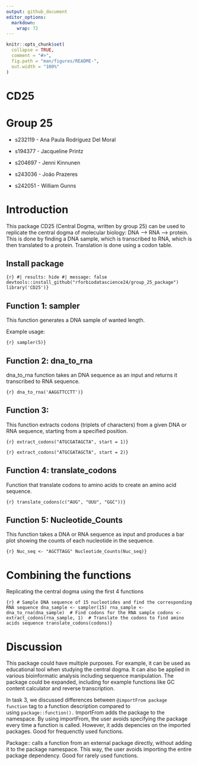 ```yaml
---
output: github_document
editor_options: 
  markdown: 
    wrap: 72
---
```


<!-- README.md is generated from README.Rmd. Please edit that file -->

```r
knitr::opts_chunk$set(
  collapse = TRUE,
  comment = "#>",
  fig.path = "man/figures/README-",
  out.width = "100%"
)
```

# CD25

# Group 25

-   s232119 - Ana Paula Rodríguez Del Moral

-   s194377 - Jacqueline Printz

-   s204697 - Jenni Kinnunen

-   s243036 - João Prazeres

-   s242051 - William Gunns

# Introduction

This package CD25 (Central Dogma, written by group 25) can be used to
replicate the central dogma of molecular biology: DNA –\> RNA –\>
protein. This is done by finding a DNA sample, which is transcribed to
RNA, which is then translated to a protein. Translation is done using a
codon table.

## Install package

```{r} #| results: hide #| message: false devtools::install_github("rforbiodatascience24/group_25_package") library('CD25')}
```

## Function 1: sampler

This function generates a DNA sample of wanted length.

Example usage:

```{r} sampler(5)}
```

## Function 2: dna_to_rna

dna_to_rna function takes an DNA sequence as an input and returns it
transcribed to RNA sequence.

```{r} dna_to_rna('AAGGTTCCTT')}
```

## Function 3:

This function extracts codons (triplets of characters) from a given DNA
or RNA sequence, starting from a specified position.

```{r} extract_codons("ATGCGATAGCTA", start = 1)}
```

```{r} extract_codons("ATGCGATAGCTA", start = 2)}
```

## Function 4: translate_codons

Function that translate codons to amino acids to create an amino acid
sequence.

```{r} translate_codons(c("AUG", "UUU", "GGC"))}
```

## Function 5: Nucleotide_Counts

This function takes a DNA or RNA sequence as input and produces a bar
plot showing the counts of each nucleotide in the sequence.

```{r} Nuc_seq <- "AGCTTAGG" Nucleotide_Counts(Nuc_seq)}
```

# Combining the functions

Replicating the central dogma using the first 4 functions

```{r} # Sample DNA sequence of 15 nucleotides and find the corresponding RNA sequence dna_sample <- sampler(15) rna_sample <- dna_to_rna(dna_sample)  # Find codons for the RNA sample codons <- extract_codons(rna_sample, 1)  # Translate the codons to find amino acids sequence translate_codons(codons)}
```

# Discussion

This package could have multiple purposes. For example, it can be used
as educational tool when studying the central dogma. It can also be
applied in various bioinformatic analysis including sequence
manipulation. The package could be expanded, including for example
functions like GC content calculator and reverse transcription.

In task 3, we discussed differences between
`@importFrom package function` tag to a function description compared to
using `package::function().` ImportFrom adds the package to the
namespace. By using importFrom, the user avoids specifying the package
every time a function is called. However, it adds depencies on the
imported packages. Good for frequenctly used functions.

Package:: calls a function from an external package directly, without
adding it to the package namespace. This way, the user avoids importing
the entire package dependency. Good for rarely used functions.
